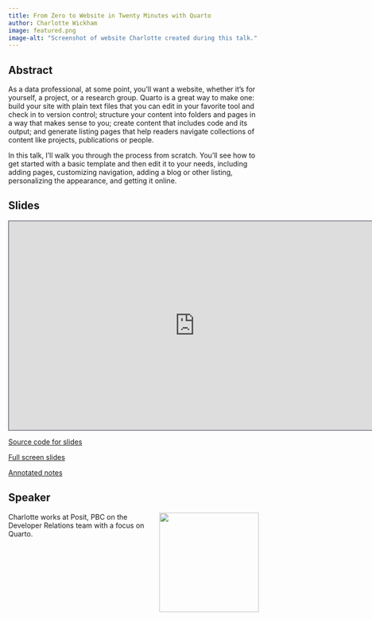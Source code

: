 ```yaml
---
title: From Zero to Website in Twenty Minutes with Quarto
author: Charlotte Wickham
image: featured.png
image-alt: "Screenshot of website Charlotte created during this talk."
---
```


## Abstract

As a data professional, at some point, you’ll want a website, whether it's for yourself, a project, or a research group.
Quarto is a great way to make one: build your site with plain text files that you can edit in your favorite tool and check in to version control; structure your content into folders and pages in a way that makes sense to you; create content that includes code and its output; and generate listing pages that help readers navigate collections of content like projects, publications or people.

In this talk, I’ll walk you through the process from scratch.
You’ll see how to get started with a basic template and then edit it to your needs, including adding pages, customizing navigation, adding a blog or other listing, personalizing the appearance, and getting it online.

## Slides

```{=html}
<iframe src="https://charlotte.quarto.pub/jsm2024/#/title-slide" height="420" width="747" style="border: 1px solid #2e3846;"></iframe>
```
[Source code for slides](https://github.com/cwickham/zero-to-website)

[Full screen slides](https://charlotte.quarto.pub/jsm2024)

[Annotated notes](https://charlotte.quarto.pub/jsm2024/assets/demo.html)

## Speaker

![](charlotte.png){style="float: right; padding-left: 10px;" fig-alt="Photo of Charlotte Wickham" fig-align="right" width="200"}

Charlotte works at Posit, PBC on the Developer Relations team with a focus on Quarto.
